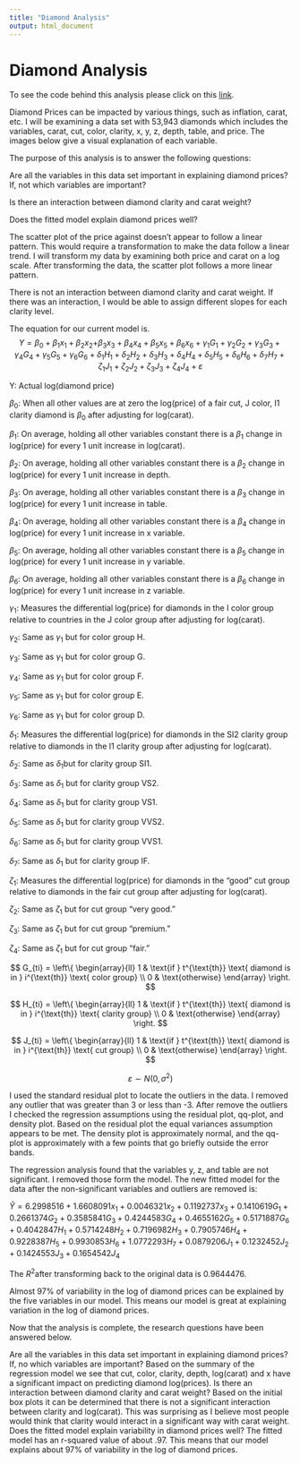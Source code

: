 ```yaml
---
title: "Diamond Analysis"
output: html_document
---
```


# Diamond Analysis

To see the code behind this analysis please click on this [link](http://Rosiek032123.github.io/Portfolio/Biol%203100%20Final%20Project/Final-Project.rmd).

Diamond Prices can be impacted by various things, such as inflation, carat, etc. I will be examining a data set with 53,943 diamonds which includes the variables, carat, cut, color, clarity, x, y, z, depth, table, and price. The images below give a visual explanation of each variable.

The purpose of this analysis is to answer the following questions:

Are all the variables in this data set important in explaining diamond prices? If, not which variables are important?

Is there an interaction between diamond clarity and carat weight?

Does the fitted model explain diamond prices well?

The scatter plot of the price against doesn’t appear to follow a linear pattern. This would require a transformation to make the data follow a linear trend. I will transform my data by examining both price and carat on a log scale. After transforming the data, the scatter plot follows a more linear pattern.

There is not an interaction between diamond clarity and carat weight. If there was an interaction, I would be able to assign different slopes for each clarity level.

The equation for our current model is. $$Y=\beta_0+\beta_1x_1+\beta_2x_2{{+\beta_3x_3+\beta_4x_4+\beta_5x_5+\beta_6x_6+\gamma}_1G}_1+{\gamma_2G}_2+{\gamma_3G}_3+{\gamma_4G}_4+{\gamma_5G}_5+{\gamma_6G}_6+{\delta_1H}_1+{\delta_2H}_2+{\delta_3H}_3+{\delta_4H}_4+{\delta_5H}_5+{\delta_6H}_6+{\delta_7H}_7+{\zeta_1J}_1+{\zeta_2J}_2+{\zeta_3J}_3+{\zeta_4J}_4+\varepsilon$$

Y: Actual log(diamond price)

$\beta_0$: When all other values are at zero the log(price) of a fair cut, J color, I1 clarity diamond is $\beta_0$ after adjusting for log(carat).

$\beta_1$: On average, holding all other variables constant there is a $\beta_1$ change in log(price) for every 1 unit increase in log(carat).

$\beta_2$: On average, holding all other variables constant there is a $\beta_2$ change in log(price) for every 1 unit increase in depth.

$\beta_3$: On average, holding all other variables constant there is a $\beta_3$ change in log(price) for every 1 unit increase in table.

$\beta_4$: On average, holding all other variables constant there is a $\beta_4$ change in log(price) for every 1 unit increase in x variable.

$\beta_5$: On average, holding all other variables constant there is a $\beta_5$ change in log(price) for every 1 unit increase in y variable.

$\beta_6$: On average, holding all other variables constant there is a $\beta_6$ change in log(price) for every 1 unit increase in z variable.

$\gamma_1$: Measures the differential log(price) for diamonds in the I color group relative to countries in the J color group after adjusting for log(carat).

$\gamma_2$: Same as $\gamma_1$ but for color group H.

$\gamma_3$: Same as $\gamma_1$ but for color group G.

$\gamma_4$: Same as $\gamma_1$ but for color group F.

$\gamma_5$: Same as $\gamma_1$ but for color group E.

$\gamma_6$: Same as $\gamma_1$ but for color group D.

$\delta_1$: Measures the differential log(price) for diamonds in the SI2 clarity group relative to diamonds in the I1 clarity group after adjusting for log(carat).

$\delta_2$: Same as $\delta_1$but for clarity group SI1.

$\delta_3$: Same as $\delta_1$ but for clarity group VS2.

$\delta_4$: Same as $\delta_1$ but for clarity group VS1.

$\delta_5$: Same as $\delta_1$ but for clarity group VVS2.

$\delta_6$: Same as $\delta_1$ but for clarity group VVS1.

$\delta_7$: Same as $\delta_1$ but for clarity group IF.

$\zeta_1$: Measures the differential log(price) for diamonds in the “good” cut group relative to diamonds in the fair cut group after adjusting for log(carat).

$\zeta_2$: Same as $\zeta_1$ but for cut group “very good.”

$\zeta_3$: Same as $\zeta_1$ but for cut group “premium.”

$\zeta_4$: Same as $\zeta_1$ but for cut group “fair.”

$$
G_{ti} = 
\left\{
\begin{array}{ll}
      1 & \text{if } t^{\text{th}} \text{ diamond is in } i^{\text{th}} \text{ color group} \\
      0 & \text{otherwise}
\end{array} 
\right.
$$

$$
H_{ti} = 
\left\{
\begin{array}{ll}
      1 & \text{if } t^{\text{th}} \text{ diamond is in } i^{\text{th}} \text{ clarity group} \\
      0 & \text{otherwise}
\end{array} 
\right.
$$

$$
J_{ti} = 
\left\{
\begin{array}{ll}
      1 & \text{if } t^{\text{th}} \text{ diamond is in } i^{\text{th}} \text{ cut group} \\
      0 & \text{otherwise}
\end{array} 
\right.
$$

$$
\varepsilon \sim N(0, \sigma^2)
$$

I used the standard residual plot to locate the outliers in the data. I removed any outlier that was greater than 3 or less than -3. After remove the outliers I checked the regression assumptions using the residual plot, qq-plot, and density plot. Based on the residual plot the equal variances assumption appears to be met. The density plot is approximately normal, and the qq-plot is approximately with a few points that go briefly outside the error bands.

The regression analysis found that the variables y, z, and table are not significant. I removed those form the model. The new fitted model for the data after the non-significant variables and outliers are removed is:

$\hat{Y} = 6.2998516 + 1.6608091x_1 + 0.0046321x_2 + 0.1192737x_3 + 0.1410619G_1 + 0.2661374G_2 + 0.3585841G_3 + 0.4244583G_4 + 0.4655162G_5 + 0.5171887G_6 + 0.4042847H_1 + 0.5714248H_2 + 0.7196982H_3 + 0.7905746H_4 + 0.9228387H_5 + 0.9930853H_6 + 1.0772293H_7 + 0.0879206J_1 + 0.1232452J_2 + 0.1424553J_3 + 0.1654542J_4$

The $R^2$after transforming back to the original data is 0.9644476.

Almost 97% of variability in the log of diamond prices can be explained by the five variables in our model. This means our model is great at explaining variation in the log of diamond prices.

Now that the analysis is complete, the research questions have been answered below.

Are all the variables in this data set important in explaining diamond prices? If, no which variables are important? Based on the summary of the regression model we see that cut, color, clarity, depth, log(carat) and x have a significant impact on predicting diamond log(prices). Is there an interaction between diamond clarity and carat weight? Based on the initial box plots it can be determined that there is not a significant interaction between clarity and log(carat). This was surprising as I believe most people would think that clarity would interact in a significant way with carat weight. Does the fitted model explain variability in diamond prices well? The fitted model has an r-squared value of about .97. This means that our model explains about 97% of variability in the log of diamond prices.
